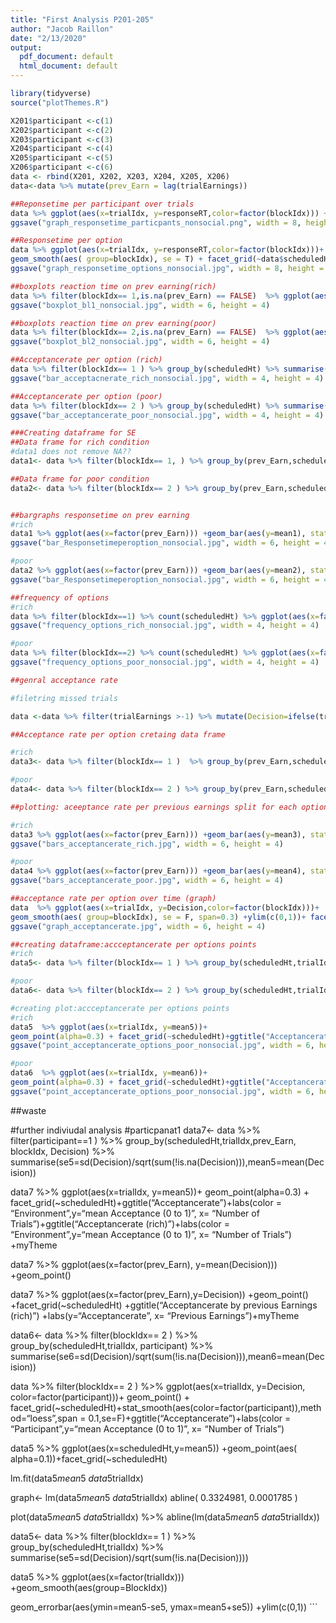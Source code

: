 ---
title: "First Analysis P201-205"
author: "Jacob Raillon"
date: "2/13/2020"
output:
  pdf_document: default
  html_document: default
---

```{r setup, include=FALSE}
library(tidyverse)
source("plotThemes.R")

```

```{r combine data, include=FALSE}
X201$participant <-c(1)
X202$participant <-c(2)  
X203$participant <-c(3)
X204$participant <-c(4)
X205$participant <-c(5)
X206$participant <-c(6)
data <- rbind(X201, X202, X203, X204, X205, X206)
data<-data %>% mutate(prev_Earn = lag(trialEarnings))

```

```{r}
##Reponsetime per participant over trials
data %>% ggplot(aes(x=trialIdx, y=responseRT,color=factor(blockIdx))) +geom_smooth(aes( group=blockIdx), se = FALSE) + facet_grid(~participant)+ggtitle("Responsetime per Participant")+labs(color = "Environment",y="Mean Responsetime (in sec)", x= "Number of Trials") +myTheme
ggsave("graph_responsetime_particpants_nonsocial.png", width = 8, height = 4)

##Responsetime per option
data %>% ggplot(aes(x=trialIdx, y=responseRT,color=factor(blockIdx)))+ 
geom_smooth(aes( group=blockIdx), se = T) + facet_grid(~data$scheduledHt)+ggtitle("Responsetime")+labs(color = "Environment",y="mean Responsetime (in sec)", x= "Number of Trials") +myTheme
ggsave("graph_responsetime_options_nonsocial.jpg", width = 8, height = 4)
```                 
                 
```{r} 

##boxplots reaction time on prev earning(rich)
data %>% filter(blockIdx== 1,is.na(prev_Earn) == FALSE)  %>% ggplot(aes(x=factor(prev_Earn), y=responseRT)) + geom_boxplot(na.rm=TRUE) +facet_grid(~scheduledHt) +ylim(c(0,2))+ggtitle("Responsetime per Option (rich)")+labs(y="mean Responsetime (in sec)", x= "Earnings in previous Trial")+myTheme
ggsave("boxplot_bl1_nonsocial.jpg", width = 6, height = 4)

##boxplots reaction time on prev earning(poor)
data %>% filter(blockIdx== 2,is.na(prev_Earn) == FALSE)  %>% ggplot(aes(x=factor(prev_Earn), y=responseRT)) + geom_boxplot(na.rm=TRUE) +facet_grid(~scheduledHt)+ylim(c(0,2))+ggtitle("Responsetime per Option (poor)")+labs(y="mean Responsetime (in sec)", x= "Earnings in previous Trial")+myTheme
ggsave("boxplot_bl2_nonsocial.jpg", width = 6, height = 4)

```

```{r}
##Acceptancerate per option (rich)
data %>% filter(blockIdx== 1 ) %>% group_by(scheduledHt) %>% summarise(se0=sd(responseRT,na.rm=TRUE)/sqrt(sum(!is.na(responseRT))),mean0=mean(responseRT,na.rm=TRUE))%>% ggplot(aes(x=factor(scheduledHt))) +geom_bar(aes(y=mean0), stat = "identity")  +geom_errorbar(aes(ymin=mean0-se0, ymax=mean0+se0)) +ylim(c(0,1)) +ggtitle("Acceeptancerate per Option (Rich)")+labs(y="Acceptancerate (mean)", x= "Options (Scheduled Handlingtime in sec)")+myTheme
ggsave("bar_acceptacnerate_rich_nonsocial.jpg", width = 4, height = 4)

##Acceptancerate per option (poor)
data %>% filter(blockIdx== 2 ) %>% group_by(scheduledHt) %>% summarise(se0=sd(responseRT,na.rm=TRUE)/sqrt(sum(!is.na(responseRT))),mean0=mean(responseRT,na.rm=TRUE))%>% ggplot(aes(x=factor(scheduledHt))) +geom_bar(aes(y=mean0), stat = "identity")  +geom_errorbar(aes(ymin=mean0-se0, ymax=mean0+se0)) +ylim(c(0,1)) +ggtitle("Acceeptancerate per Option (Poor)")+labs(y="Acceptancerate (mean)", x= "Options (Scheduled Handlingtime in sec)")+myTheme
ggsave("bar_acceptancerate_poor_nonsocial.jpg", width = 4, height = 4)
```


```{r}
###Creating dataframe for SE
##Data frame for rich condition
#data1 does not remove NA??
data1<- data %>% filter(blockIdx== 1, ) %>% group_by(prev_Earn,scheduledHt) %>% summarise(se1=sd(responseRT,na.rm=TRUE)/sqrt(sum(!is.na(responseRT))),mean1=mean(responseRT,na.rm=TRUE))

##Data frame for poor condition
data2<- data %>% filter(blockIdx== 2 ) %>% group_by(prev_Earn,scheduledHt) %>% summarise(se2=sd(responseRT,na.rm=TRUE)/sqrt(sum(!is.na(responseRT))),mean2=mean(responseRT,na.rm=TRUE))


##bargraphs responsetime on prev earning
#rich
data1 %>% ggplot(aes(x=factor(prev_Earn))) +geom_bar(aes(y=mean1), stat = "identity")  +facet_grid(~scheduledHt) +geom_errorbar(aes(ymin=mean1-se1, ymax=mean1+se1)) +ylim(c(0,2)) +ggtitle("Responsetime per option (rich)")+labs(y="mean Responsetime (in sec)", x= "Earning in previous Trial")+myTheme
ggsave("bar_Responsetimeperoption_nonsocial.jpg", width = 6, height = 4) 

#poor
data2 %>% ggplot(aes(x=factor(prev_Earn))) +geom_bar(aes(y=mean2), stat = "identity")  +facet_grid(~scheduledHt) +geom_errorbar(aes(ymin=mean2-se2, ymax=mean2+se2)) +ylim(c(0,2)) +ggtitle("Responsetime per option (poor)")+labs(y="mean Responsetime (in sec)", x= "Earning in previous Trial")+myTheme
ggsave("bar_Responsetimeperoption_nonsocial.jpg", width = 6, height = 4)

```

```{r}
##frequency of options
#rich
data %>% filter(blockIdx==1) %>% count(scheduledHt) %>% ggplot(aes(x=factor(scheduledHt), y=n))+geom_bar(stat= "identity") +ggtitle("Frequency per options (rich)")+labs(y="Frequency", x= "Options Handlingtime (in sec)")+myTheme
ggsave("frequency_options_rich_nonsocial.jpg", width = 4, height = 4)

#poor
data %>% filter(blockIdx==2) %>% count(scheduledHt) %>% ggplot(aes(x=factor(scheduledHt), y=n))+geom_bar(stat= "identity") +ggtitle("Frequency per options (poor)") +labs(y="Frequency", x= "Options Handlingtime (in sec)")+myTheme
ggsave("frequency_options_poor_nonsocial.jpg", width = 4, height = 4)

```



```{r}
##genral acceptance rate 

#filetring missed trials

data <-data %>% filter(trialEarnings >-1) %>% mutate(Decision=ifelse(trialEarnings==0,0,1))

##Acceptance rate per option cretaing data frame

#rich
data3<- data %>% filter(blockIdx== 1 )  %>% group_by(prev_Earn,scheduledHt) %>% summarise(se3=sd(Decision)/sqrt(sum(!is.na(Decision))),mean3=mean(Decision))

#poor
data4<- data %>% filter(blockIdx== 2 ) %>% group_by(prev_Earn,scheduledHt) %>% summarise(se4=sd(Decision)/sqrt(sum(!is.na(Decision))),mean4=mean(Decision))

##plotting: aceeptance rate per previous earnings split for each option

#rich
data3 %>% ggplot(aes(x=factor(prev_Earn))) +geom_bar(aes(y=mean3), stat = "identity")  +facet_grid(~scheduledHt)+geom_errorbar(aes(ymin=mean3-se3, ymax=mean3+se3)) +ylim(c(0,1)) +ggtitle("Acceptancerate by previous Earnings (rich)") +labs(y="Acceptancerate", x= "Previous Earnings")+myTheme
ggsave("bars_acceptancerate_rich.jpg", width = 6, height = 4)

#poor
data4 %>% ggplot(aes(x=factor(prev_Earn))) +geom_bar(aes(y=mean4), stat = "identity")  +facet_grid(~scheduledHt) +geom_errorbar(aes(ymin=mean4-se4, ymax=mean4+se4)) +ylim(c(0,1))+ggtitle("Acceptancerate by previous Earnings (poor)") +labs(y="Acceptancerate", x= "Previous Earnings") +myTheme
ggsave("bars_acceptancerate_poor.jpg", width = 6, height = 4) 
```


```{r}
##acceptance rate per option over time (graph) 
data  %>% ggplot(aes(x=trialIdx, y=Decision,color=factor(blockIdx)))+ 
geom_smooth(aes( group=blockIdx), se = F, span=0.3) +ylim(c(0,1))+ facet_grid(~scheduledHt)+ggtitle("Acceptancerate")+labs(color = "Environment",y="mean Acceptance (0 to 1)", x= "Number of Trials") +myTheme
ggsave("graph_acceptancerate.jpg", width = 6, height = 4)

##creating dataframe:accceptancerate per options points
#rich
data5<- data %>% filter(blockIdx== 1 ) %>% group_by(scheduledHt,trialIdx) %>% summarise(se5=sd(Decision)/sqrt(sum(!is.na(Decision))),mean5=mean(Decision))

#poor
data6<- data %>% filter(blockIdx== 2 ) %>% group_by(scheduledHt,trialIdx) %>% summarise(se6=sd(Decision)/sqrt(sum(!is.na(Decision))),mean6=mean(Decision))

#creating plot:accceptancerate per options points
#rich
data5  %>% ggplot(aes(x=trialIdx, y=mean5))+ 
geom_point(alpha=0.3) + facet_grid(~scheduledHt)+ggtitle("Acceptancerate")+labs(color = "Environment",y="mean Acceptance (0 to 1)", x= "Number of Trials")+ggtitle("Acceptancerate (rich)")+labs(color = "Environment",y="mean Acceptance (0 to 1)", x= "Number of Trials") +myTheme
ggsave("point_acceptancerate_options_poor_nonsocial.jpg", width = 6, height = 4)

#poor
data6  %>% ggplot(aes(x=trialIdx, y=mean6))+ 
geom_point(alpha=0.3) + facet_grid(~scheduledHt)+ggtitle("Acceptancerate")+labs(color = "Environment",y="mean Acceptance (0 to 1)", x= "Number of Trials")+ggtitle("Acceptancerate (poor)")+labs(color = "Environment",y="mean Acceptance (0 to 1)", x= "Number of Trials")+myTheme
ggsave("point_acceptancerate_options_poor_nonsocial.jpg", width = 6, height = 4)
```

##waste

#further indiviudal analysis
#particpanat1
data7<- data %>% filter(participant==1 ) %>% group_by(scheduledHt,trialIdx,prev_Earn, blockIdx, Decision) %>% summarise(se5=sd(Decision)/sqrt(sum(!is.na(Decision))),mean5=mean(Decision))

data7  %>% ggplot(aes(x=trialIdx, y=mean5))+ 
geom_point(alpha=0.3) + facet_grid(~scheduledHt)+ggtitle("Acceptancerate")+labs(color = "Environment",y="mean Acceptance (0 to 1)", x= "Number of Trials")+ggtitle("Acceptancerate (rich)")+labs(color = "Environment",y="mean Acceptance (0 to 1)", x= "Number of Trials") +myTheme

data7 %>% ggplot(aes(x=factor(prev_Earn), y=mean(Decision))) +geom_point()

data7 %>% ggplot(aes(x=factor(prev_Earn),y=Decision)) +geom_point()  +facet_grid(~scheduledHt) +ggtitle("Acceptancerate by previous Earnings (rich)") +labs(y="Acceptancerate", x= "Previous Earnings")+myTheme



data6<- data %>% filter(blockIdx== 2 ) %>% group_by(scheduledHt,trialIdx, participant) %>% summarise(se6=sd(Decision)/sqrt(sum(!is.na(Decision))),mean6=mean(Decision))


data  %>% filter(blockIdx== 2 ) %>% ggplot(aes(x=trialIdx, y=Decision, color=factor(participant)))+ 
geom_point() + facet_grid(~scheduledHt)+stat_smooth(aes(color=factor(participant)),method="loess",span = 0.1,se=F)+ggtitle("Acceptancerate")+labs(color = "Participant",y="mean Acceptance (0 to 1)", x= "Number of Trials")




data5 %>% ggplot(aes(x=scheduledHt,y=mean5)) +geom_point(aes( alpha=0.1))+facet_grid(~scheduledHt)


lm.fit(data5$mean5~data5$trialIdx)

graph<-
lm(data5$mean5~data5$trialIdx)  abline( 0.3324981, 0.0001785 )

plot(data5$mean5~data5$trialIdx) %>% 
abline(lm(data5$mean5~data5$trialIdx))
       
    
data5<- data %>% filter(blockIdx== 1 ) %>% group_by(scheduledHt,trialIdx) %>% summarise(se5=sd(Decision)/sqrt(sum(!is.na(Decision))))

data5 %>% ggplot(aes(x=factor(trialIdx))) +geom_smooth(aes(group=BlockIdx))

 geom_errorbar(aes(ymin=mean5-se5, ymax=mean5+se5)) +ylim(c(0,1)) 
```